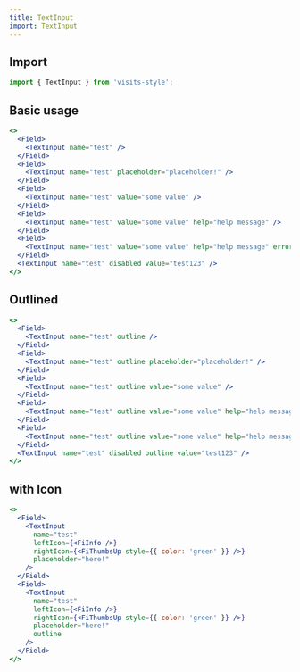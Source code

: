 ```yaml
---
title: TextInput
import: TextInput
---
```


## Import

```javascript
import { TextInput } from 'visits-style';
```

## Basic usage

```jsx live
<>
  <Field>
    <TextInput name="test" />
  </Field>
  <Field>
    <TextInput name="test" placeholder="placeholder!" />
  </Field>
  <Field>
    <TextInput name="test" value="some value" />
  </Field>
  <Field>
    <TextInput name="test" value="some value" help="help message" />
  </Field>
  <Field>
    <TextInput name="test" value="some value" help="help message" error="error message" />
  </Field>
  <TextInput name="test" disabled value="test123" />
</>
```

## Outlined

```jsx live
<>
  <Field>
    <TextInput name="test" outline />
  </Field>
  <Field>
    <TextInput name="test" outline placeholder="placeholder!" />
  </Field>
  <Field>
    <TextInput name="test" outline value="some value" />
  </Field>
  <Field>
    <TextInput name="test" outline value="some value" help="help message" />
  </Field>
  <Field>
    <TextInput name="test" outline value="some value" help="help message" error="error message" />
  </Field>
  <TextInput name="test" disabled outline value="test123" />
</>
```

## with Icon

```jsx live
<>
  <Field>
    <TextInput
      name="test"
      leftIcon={<FiInfo />}
      rightIcon={<FiThumbsUp style={{ color: 'green' }} />}
      placeholder="here!"
    />
  </Field>
  <Field>
    <TextInput
      name="test"
      leftIcon={<FiInfo />}
      rightIcon={<FiThumbsUp style={{ color: 'green' }} />}
      placeholder="here!"
      outline
    />
  </Field>
</>
```
